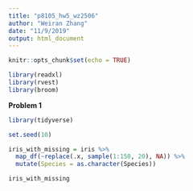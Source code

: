 ```yaml
---
title: "p8105_hw5_wz2506"
author: "Weiran Zhang"
date: "11/9/2019"
output: html_document
---
```


```r
knitr::opts_chunk$set(echo = TRUE)
```

```r

library(readxl)
library(rvest)
library(broom)

```

**Problem 1**

```r
library(tidyverse)

set.seed(10)

iris_with_missing = iris %>% 
  map_df(~replace(.x, sample(1:150, 20), NA)) %>%
  mutate(Species = as.character(Species))

iris_with_missing

```